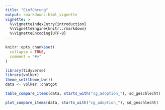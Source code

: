 ```yaml
---
title: "Einführung"
output: rmarkdown::html_vignette
vignette: >
  %\VignetteIndexEntry{introduction}
  %\VignetteEngine{knitr::rmarkdown}
  %\VignetteEncoding{UTF-8}
---
```


```r
knitr::opts_chunk$set(
  collapse = TRUE,
  comment = "#>"
)
```

```r
library(tidyverse)
library(volker)
theme_set(theme_bw())
data <- volker::chatgpt

```
```r


table_compare_items(data, starts_with("cg_adoption_"), sd_geschlecht)

plot_compare_items(data, starts_with("cg_adoption_"), sd_geschlecht)

```

